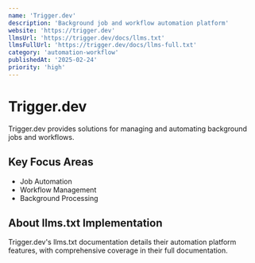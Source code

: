 ```yaml
---
name: 'Trigger.dev'
description: 'Background job and workflow automation platform'
website: 'https://trigger.dev'
llmsUrl: 'https://trigger.dev/docs/llms.txt'
llmsFullUrl: 'https://trigger.dev/docs/llms-full.txt'
category: 'automation-workflow'
publishedAt: '2025-02-24'
priority: 'high'
---
```


# Trigger.dev

Trigger.dev provides solutions for managing and automating background jobs and workflows.

## Key Focus Areas

- Job Automation
- Workflow Management
- Background Processing

## About llms.txt Implementation

Trigger.dev's llms.txt documentation details their automation platform features, with comprehensive coverage in their full documentation.
